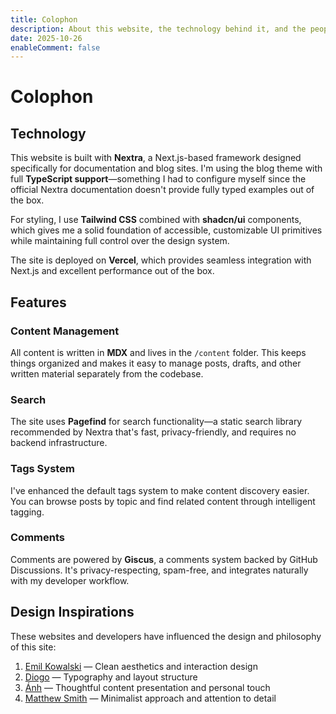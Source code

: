 ```yaml
---
title: Colophon
description: About this website, the technology behind it, and the people who inspired it.
date: 2025-10-26
enableComment: false
---
```


# Colophon

## Technology

This website is built with **Nextra**, a Next.js-based framework designed specifically for documentation and blog sites. I'm using the blog theme with full **TypeScript support**—something I had to configure myself since the official Nextra documentation doesn't provide fully typed examples out of the box.

For styling, I use **Tailwind CSS** combined with **shadcn/ui** components, which gives me a solid foundation of accessible, customizable UI primitives while maintaining full control over the design system.

The site is deployed on **Vercel**, which provides seamless integration with Next.js and excellent performance out of the box.

## Features

### Content Management

All content is written in **MDX** and lives in the `/content` folder. This keeps things organized and makes it easy to manage posts, drafts, and other written material separately from the codebase.

### Search

The site uses **Pagefind** for search functionality—a static search library recommended by Nextra that's fast, privacy-friendly, and requires no backend infrastructure.

### Tags System

I've enhanced the default tags system to make content discovery easier. You can browse posts by topic and find related content through intelligent tagging.

### Comments

Comments are powered by **Giscus**, a comments system backed by GitHub Discussions. It's privacy-respecting, spam-free, and integrates naturally with my developer workflow.

## Design Inspirations

These websites and developers have influenced the design and philosophy of this site:

1. [Emil Kowalski](https://emilkowal.ski/) — Clean aesthetics and interaction design
2. [Diogo](https://diogo.xyz/) — Typography and layout structure
3. [Ánh](https://www.anh.ng/) — Thoughtful content presentation and personal touch
4. [Matthew Smith](https://matthewsmith.website/) — Minimalist approach and attention to detail